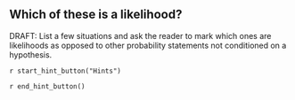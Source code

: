 ::: {.callout-tip #lck-16.01 collapse=true}
## Which of these is a likelihood?

DRAFT: List a few situations and ask the reader to mark which ones are likelihoods as opposed to other probability statements not conditioned on a hypothesis.

`r start_hint_button("Hints")`

`r end_hint_button()`



:::
